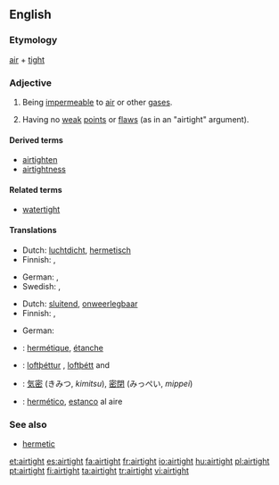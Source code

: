 ==English==

===Etymology===
[[air]] + [[tight]]

===Adjective===
{{en-adj}}

# Being [[impermeable]] to [[air]] or other [[gas]]es.
# {{figurative}} Having no [[weak]] [[point]]s or [[flaw]]s (as in an "airtight" argument).

====Derived terms====
* [[airtighten]]
* [[airtightness]]

====Related terms====
* [[watertight]]

====Translations====
{{trans-top|being impermeable to air or other gases}}
* Dutch: [[luchtdicht]], [[hermetisch]]
* Finnish: {{t-|fi|ilmatiivis}}, {{t-|fi|hermeettinen}}
{{trans-mid}}
* German: {{t-|de|luftdicht}}, {{t+|de|hermetisch}}
* Swedish: {{t|sv|lufttät}},  {{t|sv|hermetisk}}
{{trans-bottom}}

{{trans-top|having no weak points or flaws}}
* Dutch: [[sluitend]], [[onweerlegbaar]]
* Finnish: {{t+|fi|pitävä}}, {{t-|fi|vedenpitävä}}
{{trans-mid}}
* German: {{t-|de| hieb- und stichfest}}
{{trans-bottom}}

{{checktrans-top}}
*{{ttbc|French}}: [[hermétique]], [[étanche]]
*{{ttbc|Icelandic}}: [[loftþéttur]] {{m}}, [[loftþétt]] {{n}} and {{f}}
{{checktrans-mid}}
*{{ttbc|Japanese}}: [[気密]] (きみつ, ''kimitsu''), [[密閉]] (みっぺい, ''mippei'')
*{{ttbc|Spanish}}: [[hermético]], [[estanco]] al aire
{{checktrans-bottom}}

===See also===
* [[hermetic]]

[[et:airtight]]
[[es:airtight]]
[[fa:airtight]]
[[fr:airtight]]
[[io:airtight]]
[[hu:airtight]]
[[pl:airtight]]
[[pt:airtight]]
[[fi:airtight]]
[[ta:airtight]]
[[tr:airtight]]
[[vi:airtight]]